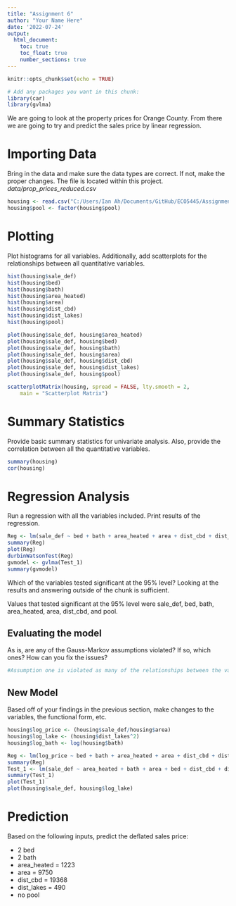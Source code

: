 ```yaml
---
title: "Assignment 6"
author: "Your Name Here"
date: '2022-07-24'
output: 
  html_document:
    toc: true
    toc_float: true
    number_sections: true
---
```


```r
knitr::opts_chunk$set(echo = TRUE)
```

```r
# Add any packages you want in this chunk:
library(car)
library(gvlma)
```

We are going to look at the property prices for Orange County. From there we are going to try and predict the sales price by linear regression.

# Importing Data 

Bring in the data and make sure the data types are correct. If not, make the proper changes. The file is located within this project. *data/prop_prices_reduced.csv*

```r
housing <- read.csv("C:/Users/Ian Ah/Documents/GitHub/ECO5445/Assignment06/data/prop_prices_reduced.csv")
housing$pool <- factor(housing$pool) 
```


# Plotting

Plot histograms for all variables. Additionally, add scatterplots for the relationships between all quantitative variables.

```r
hist(housing$sale_def)
hist(housing$bed)
hist(housing$bath)
hist(housing$area_heated)
hist(housing$area)
hist(housing$dist_cbd)
hist(housing$dist_lakes)
hist(housing$pool)

plot(housing$sale_def, housing$area_heated)
plot(housing$sale_def, housing$bed)
plot(housing$sale_def, housing$bath)
plot(housing$sale_def, housing$area)
plot(housing$sale_def, housing$dist_cbd)
plot(housing$sale_def, housing$dist_lakes)
plot(housing$sale_def, housing$pool)

scatterplotMatrix(housing, spread = FALSE, lty.smooth = 2,
    main = "Scatterplot Matrix")
```

# Summary Statistics

Provide basic summary statistics for univariate analysis. Also, provide the correlation between all the quantitative variables.

```r
summary(housing)
cor(housing)
```

# Regression Analysis

Run a regression with all the variables included. Print results of the regression.

```r
Reg <- lm(sale_def ~ bed + bath + area_heated + area + dist_cbd + dist_lakes + pool, data = housing)
summary(Reg)
plot(Reg)
durbinWatsonTest(Reg)
gvmodel <- gvlma(Test_1)
summary(gvmodel)

```

Which of the variables tested significant at the 95% level? Looking at the results and answering outside of the chunk is sufficient.

Values that tested significant at the 95% level were sale_def, bed, bath, area_heated, area, dist_cbd, and pool. 

## Evaluating the model

As is, are any of the Gauss-Markov assumptions violated? If so, which ones? How can you fix the issues?

```r
#Assumption one is violated as many of the relationships between the variables are non-linear. For example, the relationship between sale_def and pools does not represent a linear relationship as the points plotted are 2 separate lines. 
```

## New Model

Based off of your findings in the previous section, make changes to the variables, the functional form, etc.

```r
housing$log_price <- (housing$sale_def/housing$area)
housing$log_lake <- (housing$dist_lakes^2)
housing$log_bath <- log(housing$bath)

Reg <- lm(log_price ~ bed + bath + area_heated + area + dist_cbd + dist_lakes + pool, data = housing)
summary(Reg)
Test_1 <- lm(sale_def ~ area_heated + bath + area + bed + dist_cbd + dist_lakes, data = housing)
summary(Test_1)
plot(Test_1)
plot(housing$sale_def, housing$log_lake)
```


# Prediction

Based on the following inputs, predict the deflated sales price:

- 2 bed
- 2 bath
- area_heated = 1223
- area = 9750
- dist_cbd = 19368
- dist_lakes = 490
- no pool

```r

```
